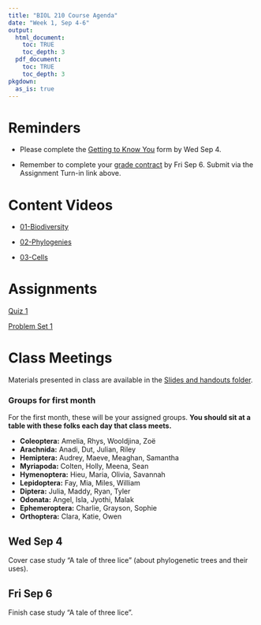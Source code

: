 ```yaml
---
title: "BIOL 210 Course Agenda"
date: "Week 1, Sep 4-6"
output: 
  html_document:
    toc: TRUE
    toc_depth: 3
  pdf_document:
    toc: TRUE
    toc_depth: 3
pkgdown:
  as_is: true
---
```


# Reminders

* Please complete the [Getting to Know You](https://docs.google.com/forms/d/e/1FAIpQLScaPNVaX_waXgLUrAUYxIhIfUrhzBsRnpT38HXaxLQhJMlkxQ/viewform?usp=sf_link) form by Wed Sep 4.

* Remember to complete your [grade contract](https://docs.google.com/forms/d/e/1FAIpQLScJdD7yO7pAEkugUMRwGvSrYl5syahIyh271SzR2fy_mscIfA/viewform?usp=sf_link) by Fri Sep 6. Submit via the Assignment Turn-in link above.

# Content Videos

* [01-Biodiversity](https://drive.google.com/drive/folders/13zUXCk4qz2xeb_P53ceg8WtmSEPc9tcy?usp=drive_link)

* [02-Phylogenies](https://drive.google.com/drive/folders/14-ijnaXDxYKokx68eg-DHR0UBlYE_Y66?usp=drive_link)

* [03-Cells](https://drive.google.com/drive/folders/15Eokt5lZOLyt9BOrzobP-NeSGSV5MgeP?usp=drive_link)

# Assignments

[Quiz 1](https://docs.google.com/forms/d/e/1FAIpQLSclHEk-m9EhZvut1CZE3PJMxdoBZuJkcr-QTfRjAFbJAB4t5A/viewform?usp=sf_link)

[Problem Set 1](ps1.html)


# Class Meetings

Materials presented in class are available in the [Slides and handouts folder](https://drive.google.com/drive/folders/17Fm-yEXqtlvGJfFaw6WqywIScW_eZ8m_?usp=drive_link).

### Groups for first month

For the first month, these will be your assigned groups. **You should sit at a table with these folks each day that class meets.**

* <b>Coleoptera:</b> Amelia, Rhys, Wooldjina, Zoë
* <b>Arachnida:</b> Anadi, Dut, Julian, Riley
* <b>Hemiptera:</b> Audrey, Maeve, Meaghan, Samantha
* <b>Myriapoda:</b> Colten, Holly, Meena, Sean
* <b>Hymenoptera:</b> Hieu, Maria, Olivia, Savannah
* <b>Lepidoptera:</b> Fay, Mia, Miles, William
* <b>Diptera:</b> Julia, Maddy, Ryan, Tyler
* <b>Odonata:</b> Angel, Isla, Jyothi, Malak
* <b>Ephemeroptera:</b> Charlie, Grayson, Sophie
* <b>Orthoptera:</b> Clara, Katie, Owen

## Wed Sep 4

Cover case study "A tale of three lice" (about phylogenetic trees and their uses).

## Fri Sep 6

Finish case study "A tale of three lice".

